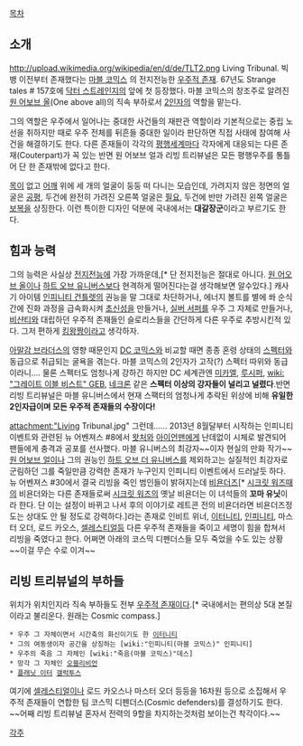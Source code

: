 [[목차]]


== 소개 ==
http://upload.wikimedia.org/wikipedia/en/d/de/TLT2.png
Living Tribunal. 빅뱅 이전부터 존재했다는 [[마블 코믹스]] 의 전지전능한 [[우주적 존재]]. 67년도 Strange tales # 157호에 [[닥터 스트레인지]]의 앞에 첫 등장했다. 마블 코믹스의 창조주로 알려진 [[원 어보브 올]](One above all)의 직속 부하로서 [[2인자]]의 역할을 맡는다.

그의 역할은 우주에서 일어나는 중대한 사건들의 재판관 역할이라 기본적으로는 중립 노선을 취하지만 때로 우주 전체를 뒤흔들 중대한 일이라 판단하면 직접 사태에 참여해 사건을 해결하기도 한다. 다른 존재들이 각각의 [[평행세계]]마다 각자에게 대응되는 다른 존재(Couterpart)가 꼭 있는 반면 원 어보브 얼과 리빙 트리뷰널은 모든 평행우주를 통틀어 단 한 존재밖에 없다고 한다.

[[목]]이 없고 [[어깨]] 위에 세 개의 얼굴이 둥둥 떠 다니는 모습인데, 가려지지 않은 정면의 얼굴은 [[공평]], 두건에 완전히 가려진 오른쪽 얼굴은 [[필요]], 두건에 반만 가려진 왼쪽 얼굴은 [[보복]]을 상징한다. 이런 특이한 디자인 덕분에 국내에서는 '''대갈장군'''이라고 부르기도 한다.


== 힘과 능력 ==
그의 능력은 사실상 [[전지전능]]에 가장 가까운데,[* 단 전지전능은 절대로 아니다. [[원 어오브 올]]이나 [[하트 오브 유니버스]]보다 현격하게 떨어진다는걸 생각해보면 알수있다.] 캐사기 아이템 [[인피니티 건틀렛]]의 권능을 말 그대로 차단하거나, 에너지 볼트를 별에 쏴 순식간에 진화 과정을 급속화시켜 [[초신성]]을 만들거나, [[실버 서퍼]]를 우주 그 자체로 만들거나, [[비샨티]]와 대립하던 우주적 존재들인 슬로리스들을 간단하게 다른 우주로 추방시킨적 있다. 그저 편하게 [[킹왕짱]]이라고 생각하자.  

[[아말감 브라더스]]의 영향 때문인지 [[DC 코믹스]]와 비교할 때면 종종 혼령 상태의 [[스펙터]]와 동급으로 취급되는 굴욕을 겪는다. 마블 코믹스의 2인자가 고작(?) 스펙터 따위와 동급이라니…. 물론 스펙터도 엄청나게 강하긴 하지만 DC 세계관엔 [[미카엘]], [[루시퍼]], [[wiki: "그레이트 이블 비스트" GEB]], [[네크론]] 같은 '''스펙터 이상의 강자들이 널리고 널렸다'''.반면 리빙 트리뷰널은 마블 유니버스에서 현재 스팩터의 엄청나게 추락된 위상에 비해 '''유일한 2인자급이며 모든 우주적 존재들의 수장이다!''' 

attachment:"Living Tribunal.jpg"
그런데...... 2013년 8월달부터 시작하는 인피니티 이벤트와 관련된 뉴 어벤져스 #8에서 [[왓처]]와 [[아이언맨]]에게 난데없이 시체로 발견되어 팬들에게 충격과 공포를 선사했다. 마블 유니버스의 최강자~~이자 현실의 만화 작가~~ [[원 어보브 얼]]이나 그의 권능인 [[하트 오브 더 유니버스]]를 제외하고는 실질적인 최강자로 군림하던 그를 죽일만큼 강력한 존재가 누구인지 인피니티 이벤트에서 드러날듯 하다. 뉴 어벤져스 #30에서 결국 리빙을 죽인 범인들이 밝혀지는데 [[비욘더즈]][* [[시크릿 워즈]]때의 비욘더와는 다른 존재들로써 [[시크릿 워즈]]의 옛날 비욘더는 이 녀석들의 '''꼬마 유닛'''이라 한다. 단 이는 설정이 바뀌고 나서 후의 이야기로 레트콘 전의 비욘더라면 비욘더즈정도는 상대도 안 될 정도로 강력하다.]라는 존재로 인비트 위너, [[이터니티]], [[인피니티]], 마스터 오더, 로드 카오스, [[셀레스티얼]]등 다른 우주적 존재들을 죽이고 세명이 힘을 합쳐서 리빙을 죽였다고 한다.  어쩌면 아래의 코스믹 디펜더스들 모두 죽었을 수도 있는 상황 ~~이걸 무슨 수로 이겨~~ 

== 리빙 트리뷰널의 부하들 ==
위치가 위치인지라 직속 부하들도 전부 [[우주적 존재]]이다.[* 국내에서는 편의상 5대 본질이라고 불리운다. 원래는 Cosmic compass.]
 * 우주 그 자체이면서 시간축의 화신이기도 한 [[이터니티]]
 * 그의 여동생이자 공간을 상징하는 [wiki:"인피니티(마블 코믹스)" 인피니티] 
 * 우주의 죽음 그 자체인 [wiki:"죽음(마블 코믹스)"데스] 
 * 망각 그 자체인 [[오블리비언]]
 * [[플래닛 이터]] [[갤럭투스]]
여기에 [[셀레스티얼]]이나 로드 카오스나 마스터 오더 등등을 16차원 등으로 소집해서 우주적 존재들이 연합한 팀 코스믹 디펜더스(Cosmic defenders)를 결성하기도 한다. ~~어째 리빙 트리뷰널 혼자서 전력의 9할을 차지하는것처럼 보이는건 착각이다.~~

[[각주]]
